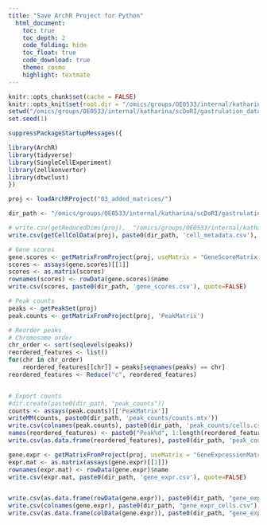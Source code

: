 ```yaml
---
title: "Save ArchR Project for Python"
  html_document:
    toc: true
    toc_depth: 2
    code_folding: hide
    toc_float: true
    code_download: true
    theme: cosmo
    highlight: textmate
---
```

```r
knitr::opts_chunk$set(cache = FALSE)
knitr::opts_knit$set(root.dir = "/omics/groups/OE0533/internal/katharina/scDoRI/gastrulation_data_new/Kathi")
setwd("/omics/groups/OE0533/internal/katharina/scDoRI/gastrulation_data_new/Kathi")
set.seed(1)
```

```r
suppressPackageStartupMessages({

library(ArchR)
library(tidyverse)
library(SingleCellExperiment)
library(zellkonverter)
library(dtwclust)
})
```

```r
proj <- loadArchRProject("03_added_matrices/")

dir_path <- "/omics/groups/OE0533/internal/katharina/scDoRI/gastrulation_data/jupyter_notebooks/SEACell_files/perturbation_ArchR_object/"
```


```r
# write.csv(getReducedDims(proj),  "/omics/groups/OE0533/internal/katharina/scDoRI/gastrulation_data/jupyter_notebooks/SEACell_files/ArchR_object/svd.csv", quote=FALSE)
write.csv(getCellColData(proj), paste0(dir_path, 'cell_metadata.csv'), quote=FALSE)
```


```r
# Gene scores
gene.scores <- getMatrixFromProject(proj, useMatrix = "GeneScoreMatrix_geneBody")
scores <- assays(gene.scores)[[1]]
scores <- as.matrix(scores)
rownames(scores) <- rowData(gene.scores)$name
write.csv(scores, paste0(dir_path, 'gene_scores.csv'), quote=FALSE)
```


```r
# Peak counts
peaks <- getPeakSet(proj)
peak.counts <- getMatrixFromProject(proj, 'PeakMatrix')

# Reorder peaks 
# Chromosome order
chr_order <- sort(seqlevels(peaks))
reordered_features <- list()
for(chr in chr_order)
    reordered_features[[chr]] = peaks[seqnames(peaks) == chr]
reordered_features <- Reduce("c", reordered_features)    


# Export counts
#dir.create(paste0(dir_path, "peak_counts"))
counts <- assays(peak.counts)[['PeakMatrix']]
writeMM(counts, paste0(dir_path, 'peak_counts/counts.mtx'))
write.csv(colnames(peak.counts), paste0(dir_path, 'peak_counts/cells.csv'), quote=FALSE)
names(reordered_features) <- paste0("Peak%d", 1:length(reordered_features))
write.csv(as.data.frame(reordered_features), paste0(dir_path, 'peak_counts/peaks.csv'), quote=FALSE)
```



```r
gene.expr <- getMatrixFromProject(proj, useMatrix = "GeneExpressionMatrix")
expr.mat <- as.matrix(assays(gene.expr)[[1]])
rownames(expr.mat) <- rowData(gene.expr)$name
write.csv(expr.mat, paste0(dir_path, 'gene_expr.csv'), quote=FALSE)


write.csv(as.data.frame(rowData(gene.expr)), paste0(dir_path, "gene_expr_rowData.csv"), quote = FALSE)
write.csv(colnames(gene.expr), paste0(dir_path, "gene_expr_cells.csv"), quote = FALSE)
write.csv(as.data.frame(colData(gene.expr)), paste0(dir_path, "gene_expr_colData.csv"), quote = FALSE)


```

